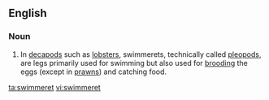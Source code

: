 ==English==

===Noun===
{{en-noun}}
{{wikipedia|Decapod anatomy#Abdomen / Pleon}}

# {{zoology}} In [[decapod]]s such as [[lobster]]s, swimmerets, technically called [[pleopod]]s, are legs primarily used for swimming but also used for [[brooding]] the eggs (except in [[prawn]]s) and catching food.

[[ta:swimmeret]]
[[vi:swimmeret]]